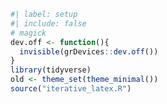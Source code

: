 ```r
#| label: setup
#| include: false
# magick
dev.off <- function(){
  invisible(grDevices::dev.off())
}
library(tidyverse)
old <- theme_set(theme_minimal())
source("iterative_latex.R")
```